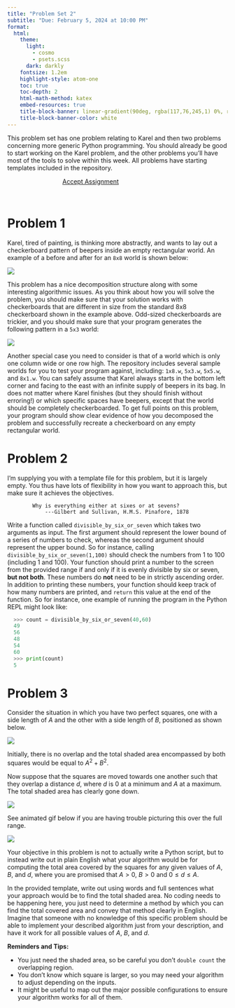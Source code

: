 ```yaml
---
title: "Problem Set 2"
subtitle: "Due: February 5, 2024 at 10:00 PM"
format:
  html:
    theme:
      light: 
        - cosmo
        - psets.scss
      dark: darkly
    fontsize: 1.2em
    highlight-style: atom-one
    toc: true
    toc-depth: 2
    html-math-method: katex
    embed-resources: true
    title-block-banner: linear-gradient(90deg, rgba(117,76,245,1) 0%, rgba(0,212,255,1) 100%)
    title-block-banner-color: white
---
```


This problem set has one problem relating to Karel and then two problems concerning more generic Python programming. You should already be good to start working on the Karel problem, and the other problems you'll have most of the tools to solve within this week. All problems have starting templates included in the repository.

```{=html}
<a href='https://classroom.github.com/a/VyASWKSq' target="_blank" class="btn btn-info" style='margin:auto; display: block; width:50%;'>Accept Assignment</a>
```
<br>

# Problem 1
Karel, tired of painting, is thinking more abstractly, and wants to lay out a checkerboard pattern of beepers inside an empty rectangular world. An example of a before and after for an `8x8` world is shown below:

![](./images/checkerb.png)


This problem has a nice decomposition structure along with some interesting algorithmic issues. As you think about how you will solve the problem, you should make sure that your solution works with checkerboards that are different in size from the standard 8x8 checkerboard shown in the example above. Odd-sized checkerboards are trickier, and you should make sure that your program generates the following pattern in a `5x3` world:

![](./images/board_2.png)


Another special case you need to consider is that of a world which is only one column wide or one row high. The repository includes several sample worlds for you to test your program against, including: `1x8.w`, `5x3.w`, `5x5.w`, and `8x1.w`. You can safely assume that Karel always starts in the bottom left corner and facing to the east with an infinite supply of beepers in its bag. In does not matter where Karel finishes (but they should finish without erroring!) or which specific spaces have beepers, except that the world should be completely checkerboarded. To get full points on this problem, your program should show clear evidence of how you decomposed the problem and successfully recreate a checkerboard on any empty rectangular world.



# Problem 2
I'm supplying you with a template file for this problem, but it is largely empty. You thus have lots of flexibility in how you want to approach this, but make sure it achieves the objectives.

		    Why is everything either at sixes or at sevens?
                ---Gilbert and Sullivan, H.M.S. Pinafore, 1878

Write a function called `divisible_by_six_or_seven` which takes two arguments as input. The first argument should represent the lower bound of a series of numbers to check, whereas the second argument should represent the upper bound. So for instance, calling `divisible_by_six_or_seven(1,100)` should check the numbers from 1 to 100 (including 1 and 100). Your function should print a number to the screen from the provided range if and only if it is evenly divisible by six or seven, **but not both**. These numbers do **not** need to be in strictly ascending order. In addition to printing these numbers, your function should keep track of how many numbers are printed, and `return` this value at the end of the function. 
So for instance, one example of running the program in the Python REPL might look like:
```python
  >>> count = divisible_by_six_or_seven(40,60)
  49
  56
  48
  54
  60
  >>> print(count)
  5
```

# Problem 3

Consider the situation in which you have two perfect squares, one with a side length of $A$ and the other with a side length of $B$, positioned as shown below. 

![](./images/block_1.png)

Initially, there is no overlap and the total shaded area encompassed by both squares would be equal to $A^2 + B^2$.

Now suppose that the squares are moved towards one another such that they overlap a distance $d$, where $d$ is 0 at a minimum and $A$ at a maximum. The total shaded area has clearly gone down.

![](./images/block_2.png)

  See animated gif below if you are having trouble picturing this over the full range.

![](./images/Squares_anim1.gif)


Your objective in this problem is not to actually write a Python script, but to instead write out in plain English what your algorithm would be for computing the total area covered by the squares for any given values of $A$, $B$, and $d$, where you are promised that $A > 0$, $B > 0$ and $0 \leq d \leq A$.

In the provided template, write out using words and full sentences what your approach would be to find the total shaded area. No coding needs to be happening here, you just need to determine a method by which you can find the total covered area and convey that method clearly in English. Imagine that someone with no knowledge of this specific problem should be able to implement your described algorithm just from your description, and have it work for all possible values of $A$, $B$, and $d$.


**Reminders and Tips:**

- You just need the shaded area, so be careful you don't `double count` the overlapping region.
- You don't know which square is larger, so you may need your algorithm to adjust depending on the inputs.
- It might be useful to map out the major possible configurations to ensure your algorithm works for all of them.